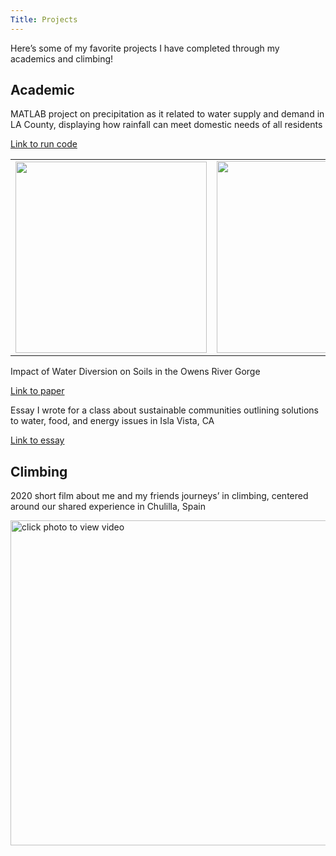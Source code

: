 ```yaml
---
Title: Projects
---
```


Here's some of my favorite projects I have completed through my academics and climbing!

## Academic

MATLAB project on precipitation as it related to water supply and demand in LA County, displaying how rainfall can meet domestic needs of all residents

[Link to run code](https://drive.google.com/file/d/1XdPg6uqBhpF8FB2zYND7sDzQVzBSasb5/view?usp=drive_link)

|                                                                                             |                                                                                          |
|---------------------------------------------------------------------------------------------|------------------------------------------------------------------------------------------|
| ![](images/Amount_of_Precipitation_versus_Water_Usage-01.png){fig-align="left" width="306"} | ![](images/Monthly_Precipitation_Throughout_Years-01.png){fig-align="right" width="307"} |

Impact of Water Diversion on Soils in the Owens River Gorge

[Link to paper](https://docs.google.com/document/d/1ms5bflo5tX5teANghNrh4GaNLMEgR6U6d7mka1gT-eE/edit?usp=sharing)

Essay I wrote for a class about sustainable communities outlining solutions to water, food, and energy issues in Isla Vista, CA

[Link to essay](https://docs.google.com/document/d/1L1loqwmg4qLVClEa1t4ciXasIiyrPRCTl89xfHwi0RY/edit?usp=sharing)

## Climbing

2020 short film about me and my friends journeys' in climbing, centered around our shared experience in Chulilla, Spain

[![click photo to view video](images/Screen%20Shot%202020-04-30%20at%2010.52.45%20AM.png){fig-align="center" width="520"}](https://www.youtube.com/watch?v=-_EY8orXSGU)

